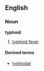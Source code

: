 ==English==
===Noun===
'''typhoid'''
# {{pathology}} [[typhoid fever]]

====Derived terms====
*[[typhoidal]]